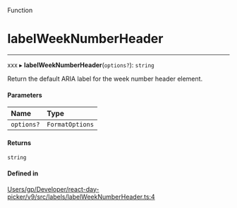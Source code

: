 <SectionTitle>Function</SectionTitle>

# labelWeekNumberHeader

---

xxx
▸ **labelWeekNumberHeader**(`options?`): `string`

Return the default ARIA label for the week number header element.

#### Parameters

| Name | Type |
| :------ | :------ |
| `options?` | `FormatOptions` |

#### Returns

`string`

#### Defined in

[Users/gp/Developer/react-day-picker/v9/src/labels/labelWeekNumberHeader.ts:4](https://github.com/gpbl/react-day-picker/blob/4d332a01b/src/labels/labelWeekNumberHeader.ts#L4)
